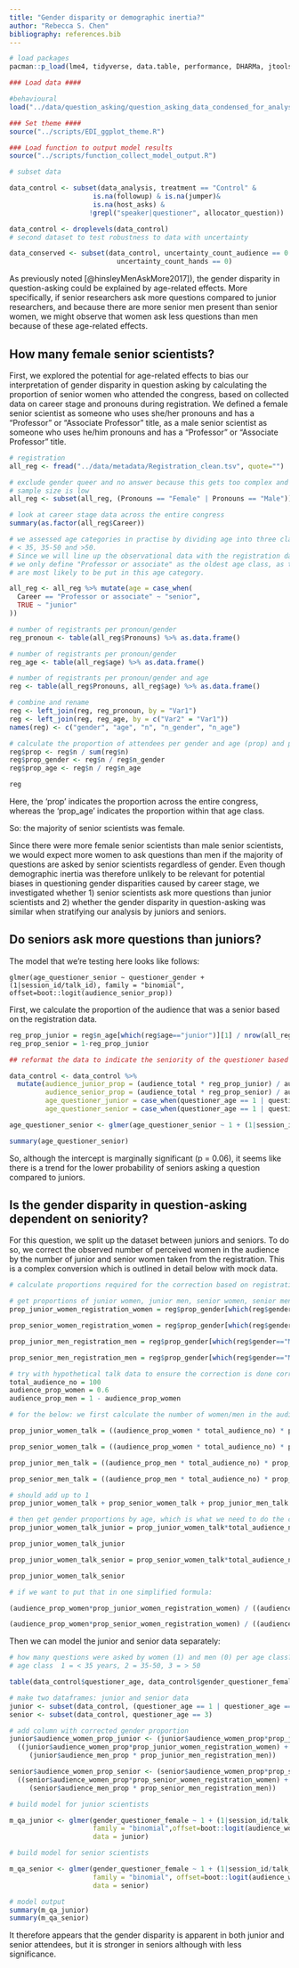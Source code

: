 ```yaml
---
title: "Gender disparity or demographic inertia?"
author: "Rebecca S. Chen"
bibliography: references.bib
---
```


```r

# load packages
pacman::p_load(lme4, tidyverse, data.table, performance, DHARMa, jtools, readxl, kableExtra)

### Load data ####

#behavioural
load("../data/question_asking/question_asking_data_condensed_for_analysis.RData")

### Set theme ####
source("../scripts/EDI_ggplot_theme.R")

### Load function to output model results
source("../scripts/function_collect_model_output.R")

# subset data

data_control <- subset(data_analysis, treatment == "Control" &
                     is.na(followup) & is.na(jumper)&
                     is.na(host_asks) & 
                    !grepl("speaker|questioner", allocator_question))

data_control <- droplevels(data_control)
# second dataset to test robustness to data with uncertainty

data_conserved <- subset(data_control, uncertainty_count_audience == 0 &
                           uncertainty_count_hands == 0)

```

As previously noted [@hinsleyMenAskMore2017]), the gender disparity in question-asking could be explained by age-related effects. More specifically, if senior researchers ask more questions compared to junior researchers, and because there are more senior men present than senior women, we might observe that women ask less questions than men because of these age-related effects.

## How many female senior scientists? 

First, we explored the potential for age-related effects to bias our interpretation of gender disparity in question asking by calculating the proportion of senior women who attended the congress, based on collected data on career stage and pronouns during registration. We defined a female senior scientist as someone who uses she/her pronouns and has a “Professor” or “Associate Professor” title, as a male senior scientist as someone who uses he/him pronouns and has a “Professor” or “Associate Professor” title. 

```r

# registration
all_reg <- fread("../data/metadata/Registration_clean.tsv", quote="")

# exclude gender queer and no answer because this gets too complex and 
# sample size is low
all_reg <- subset(all_reg, (Pronouns == "Female" | Pronouns == "Male"))

# look at career stage data across the entire congress
summary(as.factor(all_reg$Career))

# we assessed age categories in practise by dividing age into three classes: 
# < 35, 35-50 and >50. 
# Since we will line up the observational data with the registration data, 
# we only define "Professor or associate" as the oldest age class, as they 
# are most likely to be put in this age category. 

all_reg <- all_reg %>% mutate(age = case_when(
  Career == "Professor or associate" ~ "senior",
  TRUE ~ "junior"
))

# number of registrants per pronoun/gender
reg_pronoun <- table(all_reg$Pronouns) %>% as.data.frame()

# number of registrants per pronoun/gender
reg_age <- table(all_reg$age) %>% as.data.frame()

# number of registrants per pronoun/gender and age
reg <- table(all_reg$Pronouns, all_reg$age) %>% as.data.frame()

# combine and rename
reg <- left_join(reg, reg_pronoun, by = "Var1")
reg <- left_join(reg, reg_age, by = c("Var2" = "Var1"))
names(reg) <- c("gender", "age", "n", "n_gender", "n_age")

# calculate the proportion of attendees per gender and age (prop) and per gender only (prop_gender)
reg$prop <- reg$n / sum(reg$n) 
reg$prop_gender <- reg$n / reg$n_gender
reg$prop_age <- reg$n / reg$n_age

reg 

```

Here, the 'prop' indicates the proportion across the entire congress, whereas the 'prop_age' indicates the proportion within that age class.

So: the majority of senior scientists was female.

Since there were more female senior scientists than male senior scientists, we would expect more women to ask questions than men if the majority of questions are asked by senior scientists regardless of gender. Even though demographic inertia was therefore unlikely to be relevant for potential biases in questioning gender disparities caused by career stage, we investigated whether 1) senior scientists ask more questions than junior scientists and 2) whether the gender disparity in question-asking was similar when stratifying our analysis by juniors and seniors.

## Do seniors ask more questions than juniors?

The model that we're testing here looks like follows:

`glmer(age_questioner_senior ~ questioner_gender + (1|session_id/talk_id), family = "binomial", offset=boot::logit(audience_senior_prop))`

First, we calculate the proportion of the audience that was a senior based on the registration data.  
```r

reg_prop_junior = reg$n_age[which(reg$age=="junior")][1] / nrow(all_reg)
reg_prop_senior = 1-reg_prop_junior

## reformat the data to indicate the seniority of the questioner based on age (senior = age class 3 = age)

data_control <- data_control %>% 
  mutate(audience_junior_prop = (audience_total * reg_prop_junior) / audience_total,
         audience_senior_prop = (audience_total * reg_prop_senior) / audience_total,
         age_questioner_junior = case_when(questioner_age == 1 | questioner_age == 2 ~1, questioner_age == 3 ~ 0),
         age_questioner_senior = case_when(questioner_age == 1 | questioner_age == 2 ~0, questioner_age == 3 ~ 1))

age_questioner_senior <- glmer(age_questioner_senior ~ 1 + (1|session_id/talk_id), family = "binomial", offset=boot::logit(audience_senior_prop), data = data_control)

summary(age_questioner_senior)
```

So, although the intercept is marginally significant (p = 0.06), it seems like there is a trend for the lower probability of seniors asking a question compared to juniors. 

## Is the gender disparity in question-asking dependent on seniority? 

For this question, we split up the dataset between juniors and seniors. To do so, we correct the observed number of perceived women in the audience by the number of junior and senior women taken from the registration. This is a complex conversion which is outlined in detail below with mock data.

```r
# calculate proportions required for the correction based on registration

# get proportions of junior women, junior men, senior women, senior men based on registration
prop_junior_women_registration_women = reg$prop_gender[which(reg$gender=="Female" & reg$age == "junior")]

prop_senior_women_registration_women = reg$prop_gender[which(reg$gender=="Female" & reg$age == "senior")]

prop_junior_men_registration_men = reg$prop_gender[which(reg$gender=="Male" & reg$age == "junior")]

prop_senior_men_registration_men = reg$prop_gender[which(reg$gender=="Male" & reg$age == "senior")]

# try with hypothetical talk data to ensure the correction is done correctly
total_audience_no = 100
audience_prop_women = 0.6
audience_prop_men = 1 - audience_prop_women

# for the below: we first calculate the number of women/men in the audience and multiply that by the proportion of junior/senior women/men of the registration, and then divide that by the total audience number again

prop_junior_women_talk = ((audience_prop_women * total_audience_no) * prop_junior_women_registration_women)/total_audience_no 

prop_senior_women_talk = ((audience_prop_women * total_audience_no) * prop_senior_women_registration_women)/total_audience_no

prop_junior_men_talk = ((audience_prop_men * total_audience_no) * prop_junior_men_registration_men)/total_audience_no

prop_senior_men_talk = ((audience_prop_men * total_audience_no) * prop_senior_men_registration_men)/total_audience_no

# should add up to 1
prop_junior_women_talk + prop_senior_women_talk + prop_junior_men_talk + prop_senior_men_talk

# then get gender proportions by age, which is what we need to do the correction
prop_junior_women_talk_junior = prop_junior_women_talk*total_audience_no / (prop_junior_women_talk*total_audience_no + prop_junior_men_talk*total_audience_no)

prop_junior_women_talk_junior

prop_junior_women_talk_senior = prop_senior_women_talk*total_audience_no / (prop_senior_women_talk*total_audience_no + prop_senior_men_talk*total_audience_no)

prop_junior_women_talk_senior

# if we want to put that in one simplified formula:

(audience_prop_women*prop_junior_women_registration_women) / ((audience_prop_women*prop_junior_women_registration_women) + (audience_prop_men * prop_junior_men_registration_men))

(audience_prop_women*prop_senior_women_registration_women) / ((audience_prop_women*prop_senior_women_registration_women) + (audience_prop_men * prop_senior_men_registration_men))
```

Then we can model the junior and senior data separately:

```r

# how many questions were asked by women (1) and men (0) per age class? 
# age class  1 = < 35 years, 2 = 35-50, 3 = > 50

table(data_control$questioner_age, data_control$gender_questioner_female) %>% kbl() %>%  kable_classic_2()

# make two dataframes: junior and senior data
junior <- subset(data_control, (questioner_age == 1 | questioner_age == 2))
senior <- subset(data_control, questioner_age == 3)

# add column with corrected gender proportion
junior$audience_women_prop_junior <- (junior$audience_women_prop*prop_junior_women_registration_women) /
  ((junior$audience_women_prop*prop_junior_women_registration_women) +
     (junior$audience_men_prop * prop_junior_men_registration_men))

senior$audience_women_prop_senior <- (senior$audience_women_prop*prop_senior_women_registration_women) /
  ((senior$audience_women_prop*prop_senior_women_registration_women) +
     (senior$audience_men_prop * prop_senior_men_registration_men))

# build model for junior scientists

m_qa_junior <- glmer(gender_questioner_female ~ 1 + (1|session_id/talk_id), 
                     family = "binomial",offset=boot::logit(audience_women_prop_junior), 
                     data = junior)

# build model for senior scientists

m_qa_senior <- glmer(gender_questioner_female ~ 1 + (1|session_id/talk_id), 
                     family = "binomial", offset=boot::logit(audience_women_prop_senior), 
                     data = senior)

# model output
summary(m_qa_junior)
summary(m_qa_senior)

```

It therefore appears that the gender disparity is apparent in both junior and senior attendees, but it is stronger in seniors although with less significance.


